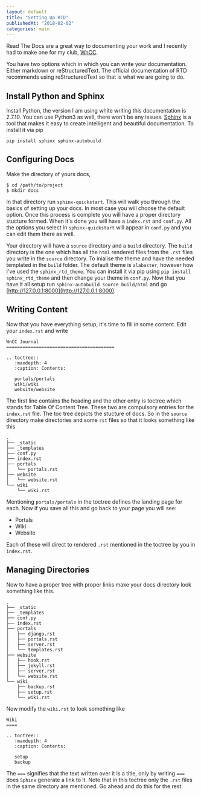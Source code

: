 ```yaml
---
layout: default
title: "Setting Up RTD"
publishedAt: "2018-02-02"
categories: main
---
```


Read The Docs are a great way to documenting your work and I recently had to make one for my club, [WnCC](https://wncc-iitb.org/).

You have two options which in which you can write your documentation. Either markdown or reStructuredText. The official documentation of RTD recommends using reStructuredText so that is what we are going to do.

## Install Python and Sphinx

Install Python, the version I am using white writing this documentation is 2.7.10. You can use Python3 as well, there won't be any issues. [Sphinx](http://www.sphinx-doc.org/en/stable/) is a tool that makes it easy to create intelligent and beautiful documentation. To install it via pip

```shell
pip install sphinx sphinx-autobuild
```

## Configuring Docs

Make the directory of yours docs,

```shell
$ cd /path/to/project
$ mkdir docs
```

In that directory run `sphinx-quickstart`. This will walk you through the basics of setting up your docs. In most case you will choose the default option. Once this process is complete you will have a proper directory stucture formed. When it's done you will have a `index.rst` and `conf.py`. All the options you select in `sphinx-quickstart` will appear in `conf.py` and you can edit them there as well.

Your directory will have a `source` directory and a `build` directory. The `build` directory is the one which has all the `html` rendered files from the `.rst` files you write in the `source` directory. To inialise the theme and have the needed templated in the `build` folder. The default theme is `alabaster`, however how I've used the `sphinx_rtd_theme`. You can install it via pip using
`pip install sphinx_rtd_theme`
and then change your theme in `conf.py`. Now that you have it all setup run
`sphinx-autobuild source build/html` and go [http://127.0.0.1:8000](http://127.0.0.1:8000).

## Writing Content

Now that you have everything setup, it's time to fill in some content. Edit your `index.rst` and write

```
WnCC Journal
========================================

.. toctree::
   :maxdepth: 4
   :caption: Contents:

   portals/portals
   wiki/wiki
   website/website
```

The first line contains the heading and the other entry is toctree which stands for Table Of Content Tree. These two are compulsory entries for the `index.rst` file. The toc tree depicts the stucture of docs. So in the `source` directory make directories and some `rst` files so that it looks something like this

```
.
├── _static
├── _templates
├── conf.py
├── index.rst
├── portals
│   └── portals.rst
├── website
│   └── website.rst
└── wiki
    └── wiki.rst
```

Mentioning `portals/portals` in the toctree defines the landing page for each. Now if you save all this and go back to your page you will see:

-   Portals
-   Wiki
-   Website

Each of these will direct to rendered `.rst` mentioned in the toctree by you in `index.rst`.

## Managing Directories

Now to have a proper tree with proper links make your docs directory look something like this.

```
.
├── _static
├── _templates
├── conf.py
├── index.rst
├── portals
│   ├── django.rst
│   ├── portals.rst
│   ├── server.rst
│   └── templates.rst
├── website
│   ├── hook.rst
│   ├── jekyll.rst
│   ├── server.rst
│   └── website.rst
└── wiki
    ├── backup.rst
    ├── setup.rst
    └── wiki.rst
```

Now modify the `wiki.rst` to look something like

```
Wiki
====

.. toctree::
   :maxdepth: 4
   :caption: Contents:

   setup
   backup
```

The `===` signifies that the text written over it is a title, only by writing `===` does `Sphinx` generate a link to it. Note that in this toctree only the `.rst` files in the same directory are mentioned. Go ahead and do this for the rest.
